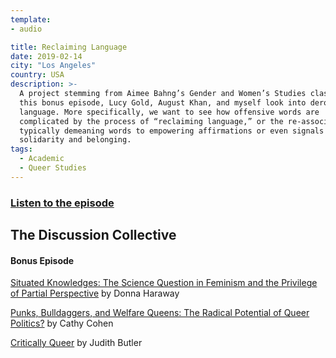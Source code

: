 ```yaml
---
template:
- audio

title: Reclaiming Language
date: 2019-02-14
city: "Los Angeles"
country: USA
description: >-
  A project stemming from Aimee Bahng’s Gender and Women’s Studies class, in
  this bonus episode, Lucy Gold, August Khan, and myself look into derogatory
  language. More specifically, we want to see how offensive words are
  complicated by the process of “reclaiming language,” or the re-association of
  typically demeaning words to empowering affirmations or even signals of
  solidarity and belonging.
tags:
  - Academic
  - Queer Studies
---
```


### [Listen to the episode](https://anchor.fm/discussioncollective/episodes/Reclaiming-Language-Bonus-Episode-e36f41)

## The Discussion Collective

#### Bonus Episode

[Situated Knowledges: The Science Question in Feminism and the Privilege of Partial Perspective](https://philpapers.org/rec/HARSKT) by Donna Haraway

[Punks, Bulldaggers, and Welfare Queens: The Radical Potential of Queer Politics?](https://read.dukeupress.edu/glq/article/3/4/437/9940/Punks-Bulldaggers-and-Welfare-Queens-The-Radical) by Cathy Cohen

[Critically Queer](https://read.dukeupress.edu/glq/article/1/1/17/9896/Critically-Queer) by Judith Butler
